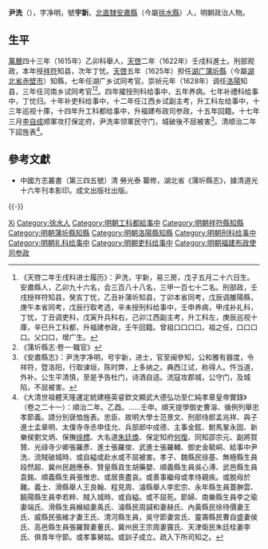 '''尹洗'''（{{bd|？||1644年||}}），字净明，號'''宇新'''。[[北直隸|北直隸]][[安肅縣|安肅縣]]（今屬[[徐水縣|徐水縣]]）人，明朝政治人物。

== 生平 ==
[[萬曆|萬曆]]四十三年（1615年）乙卯科舉人，[[天啓|天啓]]二年（1622年）壬戌科進士。刑部观政，本年授[[祥符|祥符]]知县，次年丁忧。[[天啓|天啓]]五年（1625年）担任[[湖廣承宣佈政使司|湖广]][[蒲圻縣|蒲圻縣]]（今屬[[湖北省|湖北省]][[赤壁市|赤壁市]]）知縣，七年任湖广乡试同考官。崇祯元年（1628年）调任[[洛陽|洛陽]]知县，三年任河南乡试同考官<ref>《天啓二年壬戌科进士履历》：尹洗，宇新，易三房，戊子五月二十六日生。安肅縣人，乙卯九十六名，会三百八十八名，三甲一百七十二名。刑部政，壬戌授祥符知县，癸亥丁忧，乙丑补蒲圻知县，丁卯本省同考，戊辰调雒陽縣，庚午本省同考，戊辰行取考选，辛未授刑科给事中，壬申养病，甲戌补礼科，丁忧，丁丑调吏科，戊寅升兵科右，己卯江西副主考，升工科左，庚辰巡视十庫，辛巳升工科都，升福建参政，壬午回籍。曾祖口口口口。祖之任，口口口口。父口口，增广生。</ref><ref>《蒲圻縣志·卷一·職官》</ref>。四年擢授刑科给事中，五年养病。七年补禮科给事中，丁忧归。十年补吏科给事中，十二年任江西乡试副主考，升工科左给事中，十三年巡视十庫，十四年升工科都给事中，升福建布政司参政，十五年回籍。十七年三月[[李自成|李自成]]顺軍攻打保定府，尹洗率领軍民守门，城破後不屈被害<ref>《安肅縣志》：尹洗字净明，号宇新，进士，官至闽參知，公和雅有器度，令祥符，暨洛阳，行取谏垣，陈时弊，上多纳之。典西江试，称得人。忤当道，外补。公生平清慎，至是予告杜门，诗酒自适。流寇攻郡城，公守门，及城陷，不屈被害。</ref>。清顺治二年下詔旌表<ref>《大清世祖體天隆運定統建極英睿欽文顯武大德弘功至仁純孝章皇帝實錄》（卷之二十一）：順治二年。乙酉。……壬申。順天提學御史曹溶、循例列舉忠孝節義。請分別褎恤旌表。忠臣、故明大學士范景文、刑部侍郎孟兆祥、與子進士孟章明、太僕寺寺丞申佳允、兵部郎中成德、主事金鉉、駙馬鞏永固、新樂侯劉文炳、保撫[[徐標|徐標]]、大名道[[朱廷煥|朱廷煥]]、保定知府[[何復|何復]]、同知邵宗元、副將賀贊、光祿寺少卿張羅彥、進士張羅俊、武進士張羅輔、御史金毓峒、給事中尹洗、流賊破城時、或自縊或赴水或不屈被害。孝子、魏縣民徐基、無極縣生員段然超、冀州民趙應泰、贊皇縣貢生胡藥嬰、順義縣生員吳心溥、武邑縣生員袁銘、順義縣生員張惟忠、或居喪盡哀。或善事繼母或孝侍親疾。或脫母於難。義士、滑縣舉人王良翰、程見周、濬縣舉人李宏宗、永年縣生員蓋翀雲、饒陽縣生員李若粹、賊入城時、或自縊。或不屈死。節婦、南樂縣生員李之瑜妻端氏、滑縣生員緱組妻禹氏、濬縣民周諴和妻赫氏、內黃縣民徐待價妻王氏、威縣民張維才妻王氏、清河縣生員，吳守節妻宮氏、靈壽縣民曹自盛妻侯氏、高邑縣生員張羅賢妻董氏、冀州民王宗周妻竇氏、天津衛民朱廷桂妻李氏、俱青年守節。或孝事舅姑。或訓子成立。疏入下所司知之。</ref>。

==參考文獻==
{{reflist}}
*中國方志叢書（第三四五號）清 勞光泰 纂修，湖北省《蒲圻縣志》，據清道光十六年刊本影印。成文出版社出版。

{{-}}
{{start box}}
{{s-off}}
{{succession box|[[吳炳|吳炳]]|[[曹應|曹應]]|[[湖廣承宣佈政使司|湖廣]][[蒲圻縣|蒲圻縣]][[蒲圻縣知縣列表|知縣]]|<small>[[天啟|天啟]]五年（1625年）上任</small>}}
{{end box}}

{{天啓二年壬戌科殿試金榜}}

{{Authority control}}

{{DEFAULTSORT:Yin尹}}
[[Category:尹姓|Xi]]
[[Category:徐水人|Category:徐水人]]
[[Category:明朝工科都給事中|Category:明朝工科都給事中]]
[[Category:明朝祥符縣知縣|Category:明朝祥符縣知縣]]
[[Category:明朝蒲圻縣知縣|Category:明朝蒲圻縣知縣]]
[[Category:明朝洛陽縣知縣|Category:明朝洛陽縣知縣]]
[[Category:明朝刑科给事中|Category:明朝刑科给事中]]
[[Category:明朝礼科给事中|Category:明朝礼科给事中]]
[[Category:明朝吏科给事中|Category:明朝吏科给事中]]
[[Category:明朝福建布政使司参政|Category:明朝福建布政使司参政]]